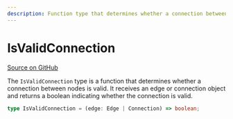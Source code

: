 ```yaml
---
description: Function type that determines whether a connection between nodes is valid in SvelteFlow.
---
```


# IsValidConnection

[Source on GitHub](https://github.com/xyflow/xyflow/blob/main/packages/react/src/lib/types/general.ts#L43)

The `IsValidConnection` type is a function that determines whether a connection between nodes is valid. It receives an edge or connection object and returns a boolean indicating whether the connection is valid.

```ts
type IsValidConnection = (edge: Edge | Connection) => boolean;
```

<APIDocs typeName="IsValidConnection" packageName="svelte" />
